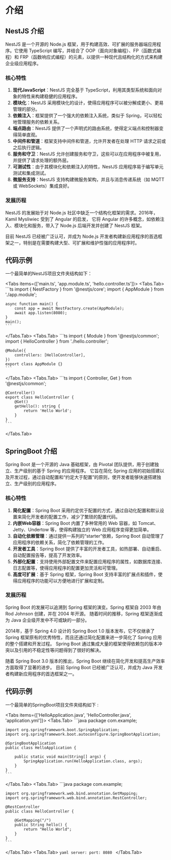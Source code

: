 
# 介绍

## NestJS 介绍

NestJS 是一个开源的 Node.js 框架，用于构建高效、可扩展的服务器端应用程序。它使用 TypeScript 编写，并结合了 OOP（面向对象编程）、FP（函数式编程）和 FRP（函数响应式编程）的元素，以提供一种现代且结构化的方式来构建企业级应用程序。

### 核心特性

1. **现代JavaScript**：NestJS 完全基于 TypeScript，利用其类型系统和面向对象的特性来构建稳健的应用程序。
2. **模块化**：NestJS 采用模块化的设计，使得应用程序可以被分解成更小、更易管理的部分。
3. **依赖注入**：框架提供了一个强大的依赖注入系统，类似于 Spring，可以轻松地管理服务的依赖关系。
4. **端点路由**：NestJS 提供了一个声明式的路由系统，使得定义端点和控制器变得简单直观。
5. **中间件和管道**：框架支持中间件和管道，允许开发者在处理 HTTP 请求之前或之后执行逻辑。
6. **服务和守卫**：NestJS 允许创建服务和守卫，这些可以在应用程序中被复用，并提供了请求处理的额外层。
7. **可测试性**：由于其模块化和依赖注入的特性，NestJS 应用程序易于编写单元测试和集成测试。
8. **微服务支持**：NestJS 支持构建微服务架构，并且与消息传递系统（如 MQTT 或 WebSockets）集成良好。

### 发展历程

NestJS 的发展始于对 Node.js 社区中缺乏一个结构化框架的需求。2016年，Kamil Mysliwiec 受到了 Angular 的启发，
它将 Angular 的许多概念，如依赖注入、模块化和服务，带入了 Node.js 后端开发并创建了 NestJS 框架。

目前 NestJS 已经被广泛认可，并成为 Node.js 开发者构建新应用程序的首选框架之一，特别是在需要构建大型、可扩展和维护性强的应用程序时。


## 代码示例

一个最简单的NestJS项目文件夹结构如下：

<FileTree>
  <FileTree.Folder name="nestjs-hello-world" defaultOpen>
    <FileTree.Folder name="src" defaultOpen>
      <FileTree.File name="hello.controller.ts" />
      <FileTree.File name="app.module.ts" />
      <FileTree.File name="main.ts" />
    </FileTree.Folder>
    <FileTree.File name="package.json" />
    <FileTree.File name="tsconfig.json" />
  </FileTree.Folder>
</FileTree>

<Tabs items={['main.ts', 'app.module.ts', 'hello.controller.ts']}>
  <Tabs.Tab>
    ```ts
    import { NestFactory } from '@nestjs/core';
    import { AppModule } from './app.module';

    async function main() {
        const app = await NestFactory.create(AppModule);
        await app.listen(8080);
    }
    main();
    ```
  </Tabs.Tab>
  <Tabs.Tab>
    ```ts
    import { Module } from '@nestjs/common';
    import { HelloController } from './hello.controller';

    @Module({
        controllers: [HelloController],
    })
    export class AppModule {}
    ```
  </Tabs.Tab>
  <Tabs.Tab>
    ```ts
    import { Controller, Get } from '@nestjs/common';

    @Controller()
    export class HelloController {
        @Get()
        getHello(): string {
            return 'Hello World';
        }
    }
    ```
  </Tabs.Tab>
</Tabs>


## SpringBoot 介绍

Spring Boot 是一个开源的 Java 基础框架，由 Pivotal 团队提供，用于创建独立、生产级别的基于 Spring 的应用程序。
它旨在简化 Spring 应用的初始搭建以及开发过程，通过自动配置和“约定大于配置”的原则，使开发者能够快速搭建独立、生产级别的应用程序。

### 核心特性

1. **简化配置**：Spring Boot 采用约定优于配置的方式，通过自动化配置和默认设置来简化开发者的配置工作，减少了繁琐的配置代码。
2. **内嵌Web容器**：Spring Boot 内置了多种常用的 Web 容器，如 Tomcat、Jetty、Undertow 等，使得构建独立的 Web 应用程序变得更加简单。
3. **自动化依赖管理**：通过提供一系列的“starter”依赖，Spring Boot 自动管理了应用程序的依赖关系，简化了依赖管理的工作。
4. **开发者工具**：Spring Boot 提供了丰富的开发者工具，如热部署、自动重启、自动配置报告等，提高了开发效率。
5. **外部化配置**：支持使用外部配置文件来配置应用程序的属性，如数据库连接、日志配置等，使得应用程序的配置更加灵活和可管理。
6. **高度可扩展**：基于 Spring 框架，Spring Boot 支持丰富的扩展点和插件，使得应用程序的功能可以方便地进行扩展和定制。

### 发展历程

Spring Boot 的发展可以追溯到 Spring 框架的演变。Spring 框架自 2003 年由 Rod Johnson 创建，并在 2004 年开源。
随着时间的推移，Spring 框架逐渐成为 Java 企业级开发中不可或缺的一部分。

2014年，基于 Spring 4.0 设计的 Spring Boot 1.0 版本发布，它不仅继承了 Spring 框架原有的优秀特性，而且还通过简化配置来进一步简化了 Spring 应用的整个搭建和开发过程。
Spring Boot 通过集成大量的框架使得依赖包的版本冲突以及引用的不稳定性等问题得到了很好的解决。

随着 Spring Boot 3.0 版本的推出，Spring Boot 继续在简化开发和提高生产效率方面取得了显著的进步。
目前 Spring Boot 已经被广泛认可，并成为 Java 开发者构建新应用程序的首选框架之一。


## 代码示例

一个最简单的SpringBoot项目文件夹结构如下 :

<FileTree>
  <FileTree.Folder name="spring-boot-hello-world" defaultOpen>
    <FileTree.Folder name="src" defaultOpen>
      <FileTree.Folder name="java/com/example" defaultOpen>
        <FileTree.File name="HelloApplication.java" />
        <FileTree.File name="HelloController.java" />
      </FileTree.Folder>
      <FileTree.Folder name="resources" defaultOpen>
        <FileTree.File name="application.yml" />
      </FileTree.Folder>  
    </FileTree.Folder>
    <FileTree.File name="pom.xml" />    
  </FileTree.Folder>
</FileTree>

<Tabs items={['HelloApplication.java', 'HelloController.java', 'application.yml']}>
  <Tabs.Tab>
    ```java
    package com.example;

    import org.springframework.boot.SpringApplication;
    import org.springframework.boot.autoconfigure.SpringBootApplication;

    @SpringBootApplication
    public class HelloApplication {

        public static void main(String[] args) {
            SpringApplication.run(HelloApplication.class, args);
        }
    }
    ```
  </Tabs.Tab>
  <Tabs.Tab>
    ```java
    package com.example;

    import org.springframework.web.bind.annotation.GetMapping;
    import org.springframework.web.bind.annotation.RestController;

    @RestController
    public class HelloController {

        @GetMapping("/")
        public String hello() {
            return "Hello World";
        }
    }
    ```
  </Tabs.Tab>
  <Tabs.Tab>
    ```yaml
    server:
      port: 8080
    ```
  </Tabs.Tab>
</Tabs>